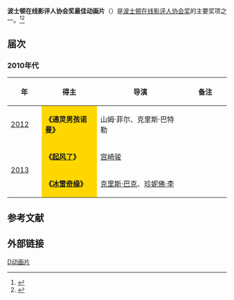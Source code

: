 '''波士顿在线影评人协会奖最佳动画片'''（{{lang-en|'''Boston Online Film Critics Association Award for Best Animated Film'''}}）是[[波士顿在线影评人协会|波士顿在线影评人协会奖]]的主要奖项之一。<ref>{{cite web |url=http://yule.sohu.com/20131208/n391444193.shtml |title=波士顿在线影评人协会奖（The Boston Online Film Critics Association）揭晓。 |accessdate=2013 |publisher=搜狐网 |work= |language=zh-hans |archive-date=2020-03-28 |archive-url=https://web.archive.org/web/20200328060021/https://yule.sohu.com/20131208/n391444193.shtml |dead-url=no }}</ref><ref>{{cite web |url=http://ent.163.com/12/1210/08/8IBN5TEO000300B1.html |title=波士顿在线影评人协会颁发了首届协会奖 |accessdate=2012 |publisher=网易 |work= |language=zh-hans |archive-url=https://web.archive.org/web/20140329081110/http://ent.163.com/12/1210/08/8IBN5TEO000300B1.html |archive-date=2014-03-29 |dead-url=yes }}</ref>

== 届次 ==
=== 2010年代 ===
{| class="wikitable" width="95%" cellpadding="5"
|-
!width="100"|年
!width="250"|得主
!width="450"|导演
!width="200"|备注
|-
| [[第1届波士顿在线影评人协会奖|2012]] ||  style="background:#FFD700;" | '''《通灵男孩诺曼》'''|| 山姆·菲尔、克里斯·巴特勒 || 
|-
|rowspan="2" |  [[第2届波士顿在线影评人协会奖|2013]] || style="background:#FFD700;" | '''《[[起风了|起风了]]》'''||  [[宫崎骏|宫崎骏]] ||  
|-
|    style="background:#FFD700;" | '''《[[冰雪奇缘|冰雪奇缘]]》'''||  [[克里斯·巴克|克里斯·巴克]]、[[珍妮佛·李|珍妮佛·李]] ||  
|}

==参考文献==
{{reflist}}

== 外部链接 ==
{{波士顿在线影评人协会奖}}

[[Category:波士顿在线影评人协会奖|D动画片]]